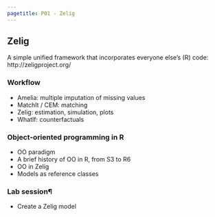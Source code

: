 ```yaml
---
pagetitle: P01 - Zelig
---
```


## Zelig

A simple unified framework that incorporates everyone else’s (R) code: http://zeligproject.org/

### Workflow

- Amelia: multiple imputation of missing values
- MatchIt / CEM: matching
- Zelig: estimation, simulation, plots
- WhatIf: counterfactuals

### Object-oriented programming in R

- OO paradigm
- A brief history of OO in R, from S3 to R6
- OO in Zelig
- Models as reference classes

### Lab session¶

- Create a Zelig model